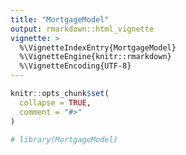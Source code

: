 ```yaml
---
title: "MortgageModel"
output: rmarkdown::html_vignette
vignette: >
  %\VignetteIndexEntry{MortgageModel}
  %\VignetteEngine{knitr::rmarkdown}
  %\VignetteEncoding{UTF-8}
---
```


```r
knitr::opts_chunk$set(
  collapse = TRUE,
  comment = "#>"
)
```

```r
# library(MortgageModel)
```
